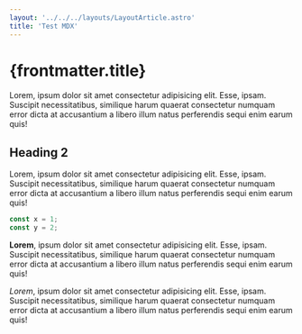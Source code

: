 ```yaml
---
layout: '../../../layouts/LayoutArticle.astro'
title: 'Test MDX'
---
```


 
# {frontmatter.title}

Lorem, ipsum dolor sit amet consectetur adipisicing elit. Esse, ipsam. Suscipit necessitatibus, similique harum quaerat consectetur numquam error dicta at accusantium a libero illum natus perferendis sequi enim earum quis!

## Heading 2

Lorem, ipsum dolor sit amet consectetur adipisicing elit. Esse, ipsam. Suscipit necessitatibus, similique harum quaerat consectetur numquam error dicta at accusantium a libero illum natus perferendis sequi enim earum quis!

```ts title=Code example
const x = 1;
const y = 2;
```

**Lorem**, ipsum dolor sit amet consectetur adipisicing elit. Esse, ipsam. Suscipit necessitatibus, similique harum quaerat consectetur numquam error dicta at accusantium a libero illum natus perferendis sequi enim earum quis!

_Lorem_, ipsum dolor sit amet consectetur adipisicing elit. Esse, ipsam. Suscipit necessitatibus, similique harum quaerat consectetur numquam error dicta at accusantium a libero illum natus perferendis sequi enim earum quis!
